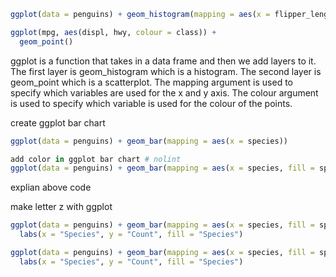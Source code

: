```r
ggplot(data = penguins) + geom_histogram(mapping = aes(x = flipper_length_mm))
```
```r
ggplot(mpg, aes(displ, hwy, colour = class)) + 
  geom_point()
```
ggplot is a function that takes in a data frame and then we add layers to it. The first layer is geom_histogram which is a histogram. The second layer is geom_point which is a scatterplot. The mapping argument is used to specify which variables are used for the x and y axis. The colour argument is used to specify which variable is used for the colour of the points. 

create ggplot bar chart
```r
ggplot(data = penguins) + geom_bar(mapping = aes(x = species))
```
```r
add color in ggplot bar chart # nolint
ggplot(data = penguins) + geom_bar(mapping = aes(x = species, fill = species))
```

explian above code

make letter z with ggplot

```r
ggplot(data = penguins) + geom_bar(mapping = aes(x = species, fill = species)) + 
  labs(x = "Species", y = "Count", fill = "Species")
```

```r
ggplot(data = penguins) + geom_bar(mapping = aes(x = species, fill = species)) + 
  labs(x = "Species", y = "Count", fill = "Species")
```



